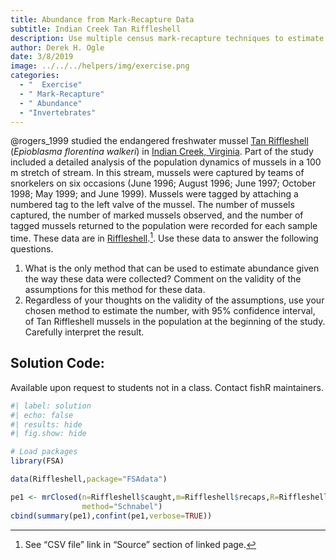 ```yaml
---
title: Abundance from Mark-Recapture Data
subtitle: Indian Creek Tan Riffleshell
description: Use multiple census mark-recapture techniques to estimate abundance of Tan Riffleshell mussels in Indian Creek (VA).
author: Derek H. Ogle
date: 3/8/2019
image: ../../../helpers/img/exercise.png
categories:
  - "  Exercise"
  - " Mark-Recapture"
  - " Abundance"
  - "Invertebrates"
---
```


@rogers_1999 studied the endangered freshwater mussel [Tan Riffleshell](http://ecos.fws.gov/speciesProfile/profile/speciesProfile.action?spcode=F010) (*Epioblasma florentina walkeri*) in [Indian Creek, Virginia](https://en.wikipedia.org/wiki/Indian_Creek_%28New_River_tributary%29). Part of the study included a detailed analysis of the population dynamics of mussels in a 100 m stretch of stream. In this stream, mussels were captured by teams of snorkelers on six occasions (June 1996; August 1996; June 1997; October 1998; May 1999; and June 1999).  Mussels were tagged by attaching a numbered tag to the left valve of the mussel. The number of mussels captured, the number of marked mussels observed, and the number of tagged mussels returned to the population were recorded for each sample time. These data are in [Riffleshell](https://fishr-core-team.github.io/FSAdata/reference/Riffleshell.html).^[See “CSV file” link in “Source” section of linked page.]. Use these data to answer the following questions.

1. What is the only method that can be used to estimate abundance given the way these data were collected? Comment on the validity of the assumptions for this method for these data.
1. Regardless of your thoughts on the validity of the assumptions, use your chosen method to estimate the number, with 95% confidence interval, of Tan Riffleshell mussels in the population at the beginning of the study. Carefully interpret the result.

:::{.callout-important appearance="simple"}
## Solution Code:
Available upon request to students not in a class. Contact fishR maintainers.
:::

```r
#| label: solution 
#| echo: false
#| results: hide
#| fig.show: hide

# Load packages
library(FSA)

data(Riffleshell,package="FSAdata")

pe1 <- mrClosed(n=Riffleshell$caught,m=Riffleshell$recaps,R=Riffleshell$retmarks,
                method="Schnabel")
cbind(summary(pe1),confint(pe1,verbose=TRUE))
```
